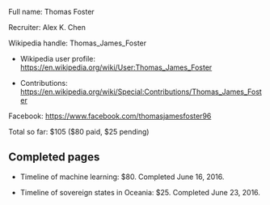 Full name: Thomas Foster

Recruiter: Alex K. Chen

Wikipedia handle: Thomas_James_Foster

* Wikipedia user profile: https://en.wikipedia.org/wiki/User:Thomas_James_Foster

* Contributions: https://en.wikipedia.org/wiki/Special:Contributions/Thomas_James_Foster

Facebook: https://www.facebook.com/thomasjamesfoster96

Total so far: $105 ($80 paid, $25 pending)

== Completed pages ==

* Timeline of machine learning: $80. Completed June 16, 2016.

* Timeline of sovereign states in Oceania: $25. Completed June 23, 2016.

